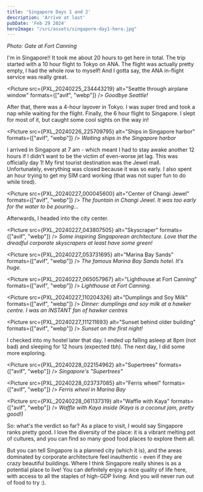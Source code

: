 ```yaml
---
title: 'Singapore Days 1 and 2'
description: 'Arrive at last'
pubDate: 'Feb 29 2024'
heroImage: "/src/assets/singapore-day1-hero.jpg"
---
```



*Photo: Gate at Fort Canning*

I'm in Singapore!! It took me about 20 hours to get here in total. The trip started with a 10 hour flight to Tokyo on ANA. The flight was actually pretty empty, I had the whole row to myself! And I gotta say, the ANA in-flight service was really great.

<Picture src={PXL_20240225_234443219} alt="Seattle through airplane window" formats={["avif", "webp"]} />
*Goodbye Seattle!*

After that, there was a 4-hour layover in Tokyo. I was super tired and took a nap while waiting for the flight. Finally, the 6 hour flight to Singapore. I slept for most of it, but caught some cool sights on the way in!

<Picture src={PXL_20240226_225709795} alt="Ships in Singapore harbor" formats={["avif", "webp"]} />
*Waiting ships in the Singapore harbor*

I arrived in Singapore at 7 am - which meant I had to stay awake another 12 hours if I didn't want to be the victim of even-worse jet lag. This was officially day 1! My first tourist destination was the Jewel mall. Unfortunately, everything was closed because it was so early. I also spent an hour trying to get my SIM card working (that was not super fun to do while tired).

<Picture src={PXL_20240227_000045600} alt="Center of Changi Jewel" formats={["avif", "webp"]} />
*The fountain in Changi Jewel. It was too early for the water to be pouring...*

Afterwards, I headed into the city center.

<Picture src={PXL_20240227_043807505} alt="Skyscraper" formats={["avif", "webp"]} />
*Some inspiring Singaporean architecture. Love that the dreadful corporate skyscrapers at least have some green!*

<Picture src={PXL_20240227_053731695} alt="Marina Bay Sands" formats={["avif", "webp"]} />
*The famous Marina Bay Sands hotel. It's huge.*

<Picture src={PXL_20240227_065057967} alt="Lighthouse at Fort Canning" formats={["avif", "webp"]} />
*Lighthouse at Fort Canning.*

<Picture src={PXL_20240227_110204326} alt="Dumplings and Soy Milk" formats={["avif", "webp"]} />
*Dinner: dumplings and soy milk at a hawker centre. I was an INSTANT fan of hawker centres*

<Picture src={PXL_20240227_111211693} alt="Sunset behind older building" formats={["avif", "webp"]} />
*Sunset on the first night!*

I checked into my hostel later that day. I ended up falling asleep at 8pm (not bad) and sleeping for 12 hours (expected tbh). The next day, I did some more exploring.

<Picture src={PXL_20240228_022154962} alt="Supertrees" formats={["avif", "webp"]} />
*Singapore's "Supertrees"*

<Picture src={PXL_20240228_023737085} alt="Ferris wheel" formats={["avif", "webp"]} />
*Ferris wheel in Marina Bay*

<Picture src={PXL_20240228_061137319} alt="Waffle with Kaya" formats={["avif", "webp"]} />
*Waffle with Kaya inside (Kaya is a coconut jam, pretty good!)*

So: what's the verdict so far? As a place to visit, I would say Singapore ranks pretty good. I love the diversity of the place: it is a vibrant melting pot of cultures, and you can find so many good food places to explore them all. 

But you can tell Singapore is a planned city (which it is), and the areas dominated by corporate architecture feel inauthentic - even if they are crazy beautiful buildings. Where I think Singapore really shines is as a potential place to live! You can definitely enjoy a nice quality of life here, with access to all the staples of high-GDP living. And you will never run out of food to try :).